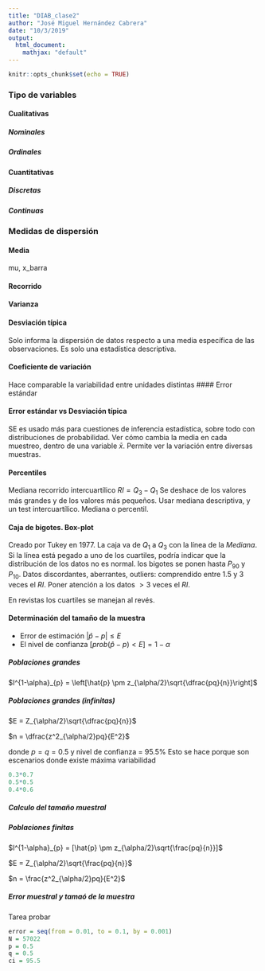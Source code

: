 ```yaml
---
title: "DIAB_clase2"
author: "José Miguel Hernández Cabrera"
date: "10/3/2019"
output: 
  html_document:
    mathjax: "default"
---
```


```r
knitr::opts_chunk$set(echo = TRUE)
```

### Tipo de variables

#### Cualitativas

##### Nominales

##### Ordinales

#### Cuantitativas

##### Discretas

##### Continuas

### Medidas de dispersión

#### Media
mu, x_barra

#### Recorrido

#### Varianza

#### Desviación típica
Solo informa la dispersión de datos respecto a una media específica de las observaciones. Es solo una estadística descriptiva.

#### Coeficiente de variación
Hace comparable la variabilidad entre unidades distintas
#### Error estándar


#### Error estándar vs Desviación típica
SE es usado más para cuestiones de inferencia estadística, sobre todo con distribuciones de probabilidad. Ver cómo cambia la media en cada muestreo, dentro de una variable $\bar{x}$. Permite ver la variación entre diversas muestras.

#### Percentiles
Mediana
recorrido intercuartílico $RI = Q_3 - Q_1$ Se deshace de los valores más grandes y de los valores más pequeños.
Usar mediana descriptiva, y un test intercuartílico. Mediana o percentil.

#### Caja de bigotes. Box-plot
Creado por Tukey en 1977.
La caja va de $Q_1$ a $Q_3$ con la línea de la $Mediana$. Si la línea está pegado a uno de los cuartiles, podría indicar que la distribución de los datos no es normal.
los bigotes se ponen hasta $P_{90}$ y $P_{10}$.
Datos discordantes, aberrantes, outliers: comprendido entre 1.5 y 3 veces el $RI$.
Poner atención a los datos $>3$ veces el $RI$.

En revistas los cuartiles se manejan al revés.

#### Determinación del tamaño de la muestra

* Error de estimación $|\hat{p} - p| \leq E$
* El nivel de confianza $[prob(\hat{p}-p) < E] = 1 - \alpha$

##### Poblaciones grandes
$I^{1-\alpha}_{p} = \left[\hat{p} \pm z_{\alpha/2}\sqrt{\dfrac{pq}{n}}\right]$

##### Poblaciones grandes (infinitas)
$E = Z_{\alpha/2}\sqrt{\dfrac{pq}{n}}$

$n = \dfrac{z^2_{\alpha/2}pq}{E^2}$

donde $p = q = 0.5$ y nivel de confianza = $95.5\%$
Esto se hace porque son escenarios donde existe máxima variabilidad
```r
0.3*0.7
0.5*0.5
0.4*0.6
```

##### Calculo del tamaño muestral
##### Poblaciones finitas
$I^{1-\alpha}_{p} = [\hat{p} \pm z_{\alpha/2}\sqrt{\frac{pq}{n}}]$

$E = Z_{\alpha/2}\sqrt{\frac{pq}{n}}$

$n = \frac{z^2_{\alpha/2}pq}{E^2}$

##### Error muestral y tamaó de la muestra

Tarea probar
```r
error = seq(from = 0.01, to = 0.1, by = 0.001)
N = 57022
p = 0.5
q = 0.5
ci = 95.5
```

